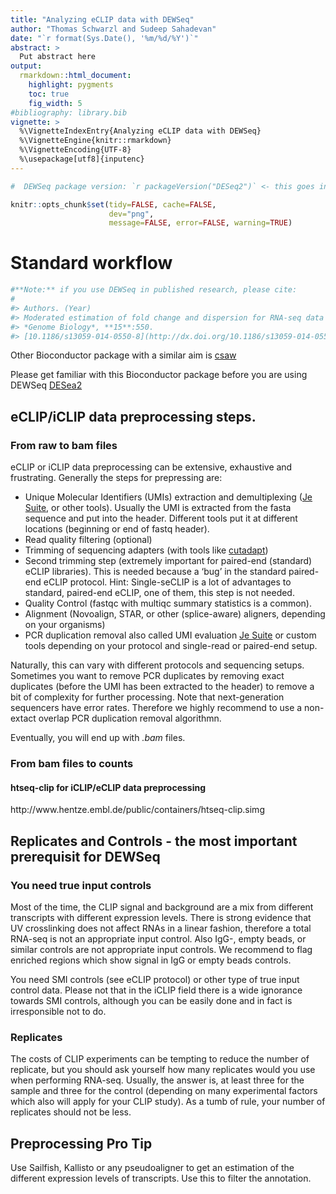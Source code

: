 ```yaml
---
title: "Analyzing eCLIP data with DEWSeq"
author: "Thomas Schwarzl and Sudeep Sahadevan"
date: "`r format(Sys.Date(), '%m/%d/%Y')`"
abstract: >
  Put abstract here
output:
  rmarkdown::html_document:
    highlight: pygments
    toc: true
    fig_width: 5
#bibliography: library.bib
vignette: >
  %\VignetteIndexEntry{Analyzing eCLIP data with DEWSeq}
  %\VignetteEngine{knitr::rmarkdown}
  %\VignetteEncoding{UTF-8}
  %\usepackage[utf8]{inputenc}
---
```


```r
#  DEWSeq package version: `r packageVersion("DESeq2")` <- this goes into abstract

knitr::opts_chunk$set(tidy=FALSE, cache=FALSE,
                      dev="png",
                      message=FALSE, error=FALSE, warning=TRUE)
```	


# Standard workflow

```r
#**Note:** if you use DEWSeq in published research, please cite:
#
#> Authors. (Year)
#> Moderated estimation of fold change and dispersion for RNA-seq data with DESeq2.
#> *Genome Biology*, **15**:550.
#> [10.1186/s13059-014-0550-8](http://dx.doi.org/10.1186/s13059-014-0550-8)
```

Other Bioconductor package with a similar aim is
[csaw](http://bioconductor.org/packages/csaw)

Please get familiar with this Bioconductor package before you are using DEWSeq
[DESea2](http://bioconductor.org/packages/DESeq2)


## eCLIP/iCLIP data preprocessing steps.

### From raw to bam files

eCLIP or iCLIP data preprocessing can be extensive, exhaustive and frustrating. 
Generally the steps for prepressing are:


* Unique Molecular Identifiers (UMIs) extraction and demultiplexing
  ([Je Suite](https://gbcs.embl.de/portal/tiki-index.php?page=Je), or other
  tools). Usually the UMI is extracted from the fasta sequence and put into
  the header. Different tools put it at different locations (beginning or
  end of fastq header).
* Read quality filtering (optional)
* Trimming of sequencing adapters (with tools like
  [cutadapt](https://cutadapt.readthedocs.io))
* Second trimming step (extremely important for paired-end (standard) eCLIP
  libraries). This is needed because a 'bug' in the standard paired-end eCLIP
  protocol. Hint: Single-seCLIP is a lot of advantages to standard, paired-end
  eCLIP, one of them, this step is not needed.
* Quality Control (fastqc with multiqc summary statistics is a common).
* Alignment (Novoalign, STAR, or other (splice-aware) aligners, depending
  on your organisms)
* PCR duplication removal also called UMI evaluation
  [Je Suite](https://gbcs.embl.de/portal/tiki-index.php?page=Je) or 
  custom tools depending on your protocol and single-read or paired-end setup.

Naturally, this can vary with different protocols and sequencing setups. 
Sometimes you want to remove PCR duplicates by removing exact duplicates
(before the UMI has been extracted to the header) to remove a bit of 
complexity for further processing. Note that next-generation sequencers 
have error rates. Therefore we highly recommend to use a non-extact overlap 
PCR duplication removal algorithmn.

Eventually, you will end up with *.bam* files.

### From bam files to counts 

#### htseq-clip for iCLIP/eCLIP data preprocessing


http://www.hentze.embl.de/public/containers/htseq-clip.simg


## Replicates and Controls - the most important prerequisit for DEWSeq


### You need true input controls

Most of the time, the CLIP signal and background are a mix from different
transcripts with different expression levels. There is strong
evidence that UV crosslinking does not affect RNAs in a linear fashion, 
therefore a total RNA-seq is not an appropriate input control. Also IgG-,
empty beads, or similar controls are not appropriate input controls. 
We recommend to flag enriched regions which show signal in IgG or empty
beads controls. 

You need SMI controls (see eCLIP protocol) or other type of true input
control data. Please not that in the iCLIP field there is a wide 
ignorance towards SMI controls, although you can be easily done and
in fact is irresponsible not to do. 

### Replicates

The costs of CLIP experiments can be tempting to reduce the number of 
replicate, but you should ask yourself how many replicates would you
use when performing RNA-seq. Usually, the answer is, at least three
for the sample and three for the control (depending on many experimental
factors which also will apply for your CLIP study). As a tumb of rule, 
your number of replicates should not be less.


## Preprocessing Pro Tip

Use Sailfish, Kallisto or any pseudoaligner to get an estimation of
the different expression levels of transcripts. Use this to filter the
annotation. 













